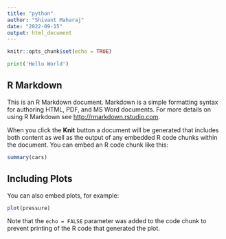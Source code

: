 ```yaml
---
title: "python"
author: "Shivant Maharaj"
date: "2022-09-15"
output: html_document
---
```


```r
knitr::opts_chunk$set(echo = TRUE)
```


```python

print('Hello World')
```


## R Markdown

This is an R Markdown document. Markdown is a simple formatting syntax for authoring HTML, PDF, and MS Word documents. For more details on using R Markdown see <http://rmarkdown.rstudio.com>.

When you click the **Knit** button a document will be generated that includes both content as well as the output of any embedded R code chunks within the document. You can embed an R code chunk like this:

```r
summary(cars)
```

## Including Plots

You can also embed plots, for example:

```r
plot(pressure)
```

Note that the `echo = FALSE` parameter was added to the code chunk to prevent printing of the R code that generated the plot.
